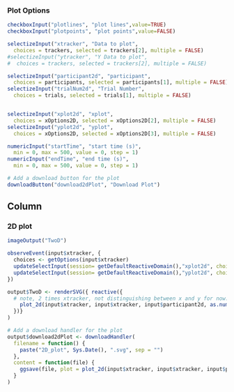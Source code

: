 
### Plot Options
```r
checkboxInput("plotlines", "plot lines",value=TRUE)
checkboxInput("plotpoints", "plot points",value=FALSE)

selectizeInput("xtracker", "Data to plot",
  choices = trackers, selected = trackers[2], multiple = FALSE)
#selectizeInput("ytracker", "Y Data to plot",
#  choices = trackers, selected = trackers[2], multiple = FALSE)

selectizeInput("participant2d", "participant",
  choices = participants, selected = participants[1], multiple = FALSE)
selectizeInput("trialNum2d", "Trial Number",
  choices = trials, selected = trials[1], multiple = FALSE)


selectizeInput("xplot2d", "xplot",
  choices = xOptions2D, selected = xOptions2D[2], multiple = FALSE)
selectizeInput("yplot2d", "yplot",
  choices = xOptions2D, selected = xOptions2D[3], multiple = FALSE)

numericInput("startTime", "start time (s)",
  min = 0, max = 500, value = 0, step = 1)
numericInput("endTime", "end time (s)",
  min = 0, max = 500, value = 0, step = 1)

# Add a download button for the plot
downloadButton("download2dPlot", "Download Plot")
```


Column
--------------------------------------------
### 2D plot {data-height=1500}

```r
imageOutput("TwoD")
```

```r
observeEvent(input$xtracker, {
  choices <- getOptions(input$xtracker)
  updateSelectInput(session= getDefaultReactiveDomain(),"xplot2d", choices = choices, selected = choices[1])
  updateSelectInput(session= getDefaultReactiveDomain(),"yplot2d", choices = choices, selected = choices[1])
})

output$TwoD <- renderSVG({ reactive({
  # note, 2 times xtracker, not distinguishing between x and y for now.
    plot_2d(input$xtracker, input$xtracker, input$participant2d, as.numeric(input$trialNum2d), input$startTime, input$endTime, input$xplot2d, input$yplot2d, input$plotlines, input$plotpoints, baseSize=input$baseSize)
  })}
)

# Add a download handler for the plot
output$download2dPlot <- downloadHandler(
  filename = function() {
    paste("2D_plot", Sys.Date(), ".svg", sep = "")
  },
  content = function(file) {
    ggsave(file, plot = plot_2d(input$xtracker, input$xtracker, input$participant2d, as.numeric(input$trialNum2d), input$startTime, input$endTime, input$xplot2d, input$yplot2d, input$plotlines, input$plotpoints, baseSize = input$baseSize), device = "svg")
  }
)
```
